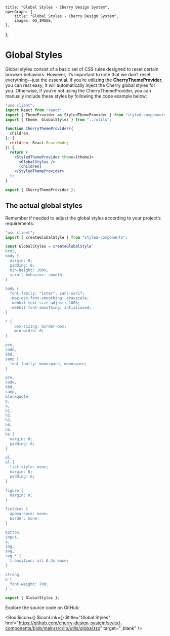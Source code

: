 
	title: "Global Styles - Cherry Design System",
	openGraph: {
		title: "Global Styles - Cherry Design System",
		images: OG_IMAGE,
	},
};

# Global Styles

Global styles consist of a basic set of CSS rules designed to reset certain browser behaviors. However, it’s important to note that we don’t reset everything—just the essential. If you’re utilizing the **CherryThemeProvider**, you can rest easy; it will automatically inject the Cherry global styles for you. Otherwise, if you’re not using the CherryThemeProvider, you can manually include these styles by following the code example below:

```jsx
"use client";
import React from "react";
import { ThemeProvider as StyledThemeProvider } from "styled-components";
import { theme, GlobalStyles } from "../utils";

function CherryThemeProvider({
  children,
}: {
  children: React.ReactNode;
}) {
  return (
    <StyledThemeProvider theme={theme}>
      <GlobalStyles />
      {children}
    </StyledThemeProvider>
  );
}

export { CherryThemeProvider };

```

## The actual global styles
Remember if needed to adjust the global styles according to your project’s requirements.

```jsx
"use client";
import { createGlobalStyle } from "styled-components";

const GlobalStyles = createGlobalStyle`
html,
body {
  margin: 0;
  padding: 0;
  min-height: 100%;
  scroll-behavior: smooth;
}

body {
  font-family: "Inter", sans-serif;
  -moz-osx-font-smoothing: grayscale;
  -webkit-text-size-adjust: 100%;
  -webkit-font-smoothing: antialiased;
}

* {
    box-sizing: border-box;
    min-width: 0;
}

pre,
code,
kbd,
samp {
  font-family: monospace, monospace;
}

pre,
code,
kbd,
samp,
blockquote,
p,
a,
h1,
h2,
h3,
h4,
h5,
h6 {
  margin: 0;
  padding: 0;
}

ol,
ul {
  list-style: none;
  margin: 0;
  padding: 0;
}

figure {
  margin: 0;
}

fieldset {
  appearance: none;
  border: none;
}

button,
input,
a,
img,
svg,
svg * {
  transition: all 0.3s ease;
}

strong,
b {
  font-weight: 700;
}`;

export { GlobalStyles };
```
Explore the source code on GitHub:

<Box
	$icon={<IconFile />}
	$iconLink={<IconGitHub />}
	$title="Global Styles"
	href="https://github.com/cherry-design-system/styled-components/blob/main/src/lib/utils/global.tsx"
	target="_blank"
/>
